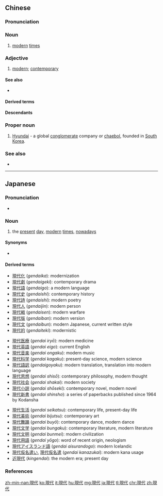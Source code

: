 {{also|现代}}
==Chinese==
{{zh-forms|s=现代}}

===Pronunciation===
{{zh-pron
|m=xiàndài
|c=jin6 doi6
|h=pfs=hien-thoi
|mn=hiān-tāi
|ma=y
|cat=n,a,pn
}}

===Noun===
{{zh-noun}}

# [[modern]] [[time]]s

===Adjective===
{{zh-adj}}

# {{lb|zh|attributive}} [[modern]]; [[contemporary]]
#: {{zh-x|現代 農業|'''modern''' agriculture}}

====See also====
* {{zh-l|摩登}}

====Derived terms====
{{zh-der|近現代|現代服務業|現代化|現代派|現代企業制度|現代五項|現代舞|現代戲|現代英語|現代主義}}

====Descendants====
{{CJKV||げんだい|현대|hiện đại}}

===Proper noun===
{{zh-proper noun}}

# [[w:Hyundai|Hyundai]] - a global [[conglomerate]] company or [[chaebol]], founded in [[South Korea]].

===See also===
* {{pedialite|lang=zh|現代汽車}}

{{zh-cat|Beginning}}

----

==Japanese==
{{ja-kanjitab|げん|だい|yomi=o}}

===Pronunciation===
* {{ja-pron|げんだい|y=o|acc=1|acc_ref=NHK}}

===Noun===
{{ja-noun|げんだい}}

# the [[present]] [[day]], [[modern]] [[times]], [[nowadays]]

====Synonyms====
* {{ja-r|近代|きんだい}}

====Derived terms====
{{top3}}
* [[現代化]] (''gendaika''): modernization
* [[現代劇]] (''gendaigeki''): contemporary drama
* [[現代語]] (''gendaigo''): a modern language
* [[現代史]] (''gendaishi''): contemporary history
* [[現代詩]] (''gendaishi''): modern poetry
* [[現代人]] (''gendaijin''): modern person
* [[現代戦]] (''gendaisen''): modern warfare
* [[現代版]] (''gendaiban''): modern version
* [[現代文]] (''gendaibun''): modern Japanese, current written style
* [[現代的]] (''gendaiteki''): modernistic
{{mid3}}
* [[現代医療]] (''gendai iryō''): modern medicine
* [[現代英語]] (''gendai eigo''): current English
* [[現代音楽]] (''gendai ongaku''): modern music
* [[現代科学]] (''gendai kagaku''): present-day science, modern science
* [[現代語訳]] (''gendaigoyaku''): modern translation, translation into modern language
* [[現代思想]] (''gendai shisō''): contemporary philosophy, modern thought
* [[現代社会]] (''gendai shakai''): modern society
* [[現代小説]] (''gendai shōseki''): contemporary novel, modern novel
* [[現代新書]] (''gendai shinsho''): a series of paperbacks published since 1964 by Kodansha
{{mid3}}
* [[現代生活]] (''gendai seikatsu''): contemporary life, present-day life
* [[現代美術]] (''gendai bijutsu''): contemporary art
* [[現代舞踊]] (''gendai buyō''): contemporary dance, modern dance
* [[現代文学]] (''gendai bungaku''): contemporary literature, modern literature
* [[現代文明]] (''gendai bunmei''): modern civilization
* [[現代用語]] (''gendai yōgo''): word of recent origin, neologism
* [[現代アイスランド語]] (''gendai aisurandogo''): modern Icelandic
* [[現代仮名遣い]], [[現代仮名遣]] (''gendai kanazukai''): modern kana usage
* [[近現代]] (''kingendai''): the modern era; present day
{{bottom}}

===References===
<references/>

[[zh-min-nan:現代]]
[[ko:現代]]
[[it:現代]]
[[hu:現代]]
[[mg:現代]]
[[ja:現代]]
[[tl:現代]]
[[chr:現代]]
[[zh:現代]]